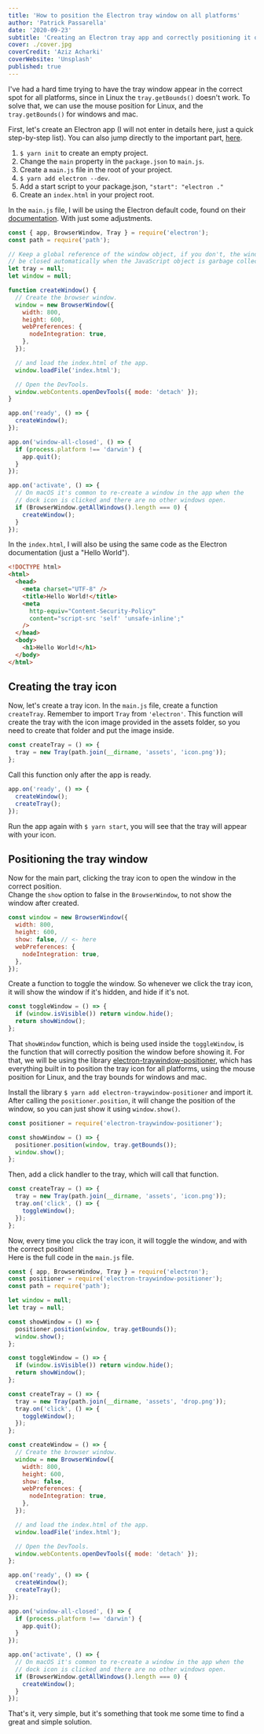 ```yaml
---
title: 'How to position the Electron tray window on all platforms'
author: 'Patrick Passarella'
date: '2020-09-23'
subtitle: 'Creating an Electron tray app and correctly positioning it on Windows, Linux, and Mac'
cover: ./cover.jpg
coverCredit: 'Aziz Acharki'
coverWebsite: 'Unsplash'
published: true
---
```

  
I've had a hard time trying to have the tray window appear in the correct spot for all platforms, since in Linux the `tray.getBounds()` doesn't work.
To solve that, we can use the mouse position for Linux, and the `tray.getBounds()` for windows and mac.

First, let's create an Electron app (I will not enter in details here, just a quick step-by-step list). You can also jump directly to the important part, [here](#creating-the-tray-icon).

1. `$ yarn init` to create an empty project.
2. Change the `main` property in the `package.json` to `main.js`.
3. Create a `main.js` file in the root of your project.
4. `$ yarn add electron --dev`.
5. Add a start script to your package.json, `"start": "electron ."`
6. Create an `index.html` in your project root.

In the `main.js` file, I will be using the Electron default code, found on their [documentation](https://www.electronjs.org/docs/tutorial/first-app). With just some adjustments.

```js
const { app, BrowserWindow, Tray } = require('electron');
const path = require('path');

// Keep a global reference of the window object, if you don't, the window will
// be closed automatically when the JavaScript object is garbage collected.
let tray = null;
let window = null;

function createWindow() {
  // Create the browser window.
  window = new BrowserWindow({
    width: 800,
    height: 600,
    webPreferences: {
      nodeIntegration: true,
    },
  });

  // and load the index.html of the app.
  window.loadFile('index.html');

  // Open the DevTools.
  window.webContents.openDevTools({ mode: 'detach' });
}

app.on('ready', () => {
  createWindow();
});

app.on('window-all-closed', () => {
  if (process.platform !== 'darwin') {
    app.quit();
  }
});

app.on('activate', () => {
  // On macOS it's common to re-create a window in the app when the
  // dock icon is clicked and there are no other windows open.
  if (BrowserWindow.getAllWindows().length === 0) {
    createWindow();
  }
});
```

In the `index.html`, I will also be using the same code as the Electron documentation (just a "Hello World").

```html
<!DOCTYPE html>
<html>
  <head>
    <meta charset="UTF-8" />
    <title>Hello World!</title>
    <meta
      http-equiv="Content-Security-Policy"
      content="script-src 'self' 'unsafe-inline';"
    />
  </head>
  <body>
    <h1>Hello World!</h1>
  </body>
</html>
```

## Creating the tray icon

Now, let's create a tray icon. In the `main.js` file, create a function `createTray`. Remember to import `Tray` from `'electron'`.
This function will create the tray with the icon image provided in the assets folder, so you need to create that folder and put the image inside.

```js
const createTray = () => {
  tray = new Tray(path.join(__dirname, 'assets', 'icon.png'));
};
```

Call this function only after the app is ready.

```js
app.on('ready', () => {
  createWindow();
  createTray();
});
```

Run the app again with `$ yarn start`, you will see that the tray will appear with your icon.

## Positioning the tray window

Now for the main part, clicking the tray icon to open the window in the correct position.  
Change the `show` option to false in the `BrowserWindow`, to not show the window after created.

```js
const window = new BrowserWindow({
  width: 800,
  height: 600,
  show: false, // <- here
  webPreferences: {
    nodeIntegration: true,
  },
});
```

Create a function to toggle the window. So whenever we click the tray icon, it will show the window if it's hidden, and hide if it's not.

```js
const toggleWindow = () => {
  if (window.isVisible()) return window.hide();
  return showWindow();
};
```

That `showWindow` function, which is being used inside the `toggleWindow`, is the function that will correctly position the window before showing it. For that, we will be using the library [electron-traywindow-positioner](https://github.com/pixtron/electron-traywindow-positioner), which has everything built in to position the tray icon for all platforms, using the mouse position for Linux, and the tray bounds for windows and mac.

Install the library `$ yarn add electron-traywindow-positioner` and import it. After calling the `positioner.position`, it will change the position of the window, so you can just show it using `window.show()`.

```js
const positioner = require('electron-traywindow-positioner');

const showWindow = () => {
  positioner.position(window, tray.getBounds());
  window.show();
};
```

Then, add a click handler to the tray, which will call that function.

```js
const createTray = () => {
  tray = new Tray(path.join(__dirname, 'assets', 'icon.png'));
  tray.on('click', () => {
    toggleWindow();
  });
};
```

Now, every time you click the tray icon, it will toggle the window, and with the correct position!  
Here is the full code in the `main.js` file.

```js
const { app, BrowserWindow, Tray } = require('electron');
const positioner = require('electron-traywindow-positioner');
const path = require('path');

let window = null;
let tray = null;

const showWindow = () => {
  positioner.position(window, tray.getBounds());
  window.show();
};

const toggleWindow = () => {
  if (window.isVisible()) return window.hide();
  return showWindow();
};

const createTray = () => {
  tray = new Tray(path.join(__dirname, 'assets', 'drop.png'));
  tray.on('click', () => {
    toggleWindow();
  });
};

const createWindow = () => {
  // Create the browser window.
  window = new BrowserWindow({
    width: 800,
    height: 600,
    show: false,
    webPreferences: {
      nodeIntegration: true,
    },
  });

  // and load the index.html of the app.
  window.loadFile('index.html');

  // Open the DevTools.
  window.webContents.openDevTools({ mode: 'detach' });
};

app.on('ready', () => {
  createWindow();
  createTray();
});

app.on('window-all-closed', () => {
  if (process.platform !== 'darwin') {
    app.quit();
  }
});

app.on('activate', () => {
  // On macOS it's common to re-create a window in the app when the
  // dock icon is clicked and there are no other windows open.
  if (BrowserWindow.getAllWindows().length === 0) {
    createWindow();
  }
});
```

That's it, very simple, but it's something that took me some time to find a great and simple solution.
